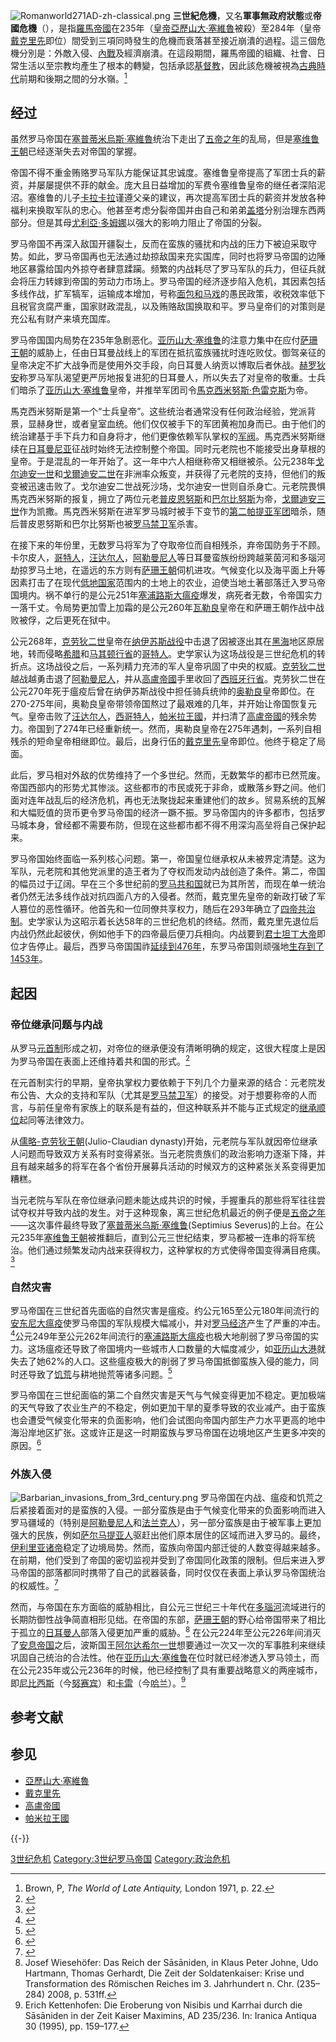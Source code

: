 {{Refimprove|time=2019-08-24T10:01:57+00:00}}
{{expand language|de}}

[[File:Romanworld271AD-zh-classical.png|right]]
'''三世紀危機'''，又名'''軍事無政府狀態'''或'''帝國危機'''（{{lang-en|Crisis of the Third Century}}），是指[[羅馬帝國|羅馬帝國]]在235年（[[羅馬皇帝|皇帝]][[亞歷山大·塞維魯|亞歷山大·塞維魯]]被殺）至284年（皇帝[[戴克里先|戴克里先]]即位）間受到三項同時發生的危機而衰落甚至接近崩潰的過程。這三個危機分別是：外敵入侵、[[內戰|內戰]]及經濟崩潰。在這段期間，羅馬帝國的組織、社會、日常生活以至宗教均產生了根本的轉變，包括承認[[基督教|基督教]]，因此該危機被視為[[古典時代|古典時代]]前期和後期之間的分水嶺。<ref>Brown, P, ''The World of Late Antiquity,'' London 1971, p. 22.</ref>

== 经过 ==
虽然罗马帝国在[[塞普蒂米烏斯·塞維魯|塞普蒂米烏斯·塞維魯]]统治下走出了[[五帝之年|五帝之年]]的乱局，但是[[塞维鲁王朝|塞维鲁王朝]]已经逐渐失去对帝国的掌握。

帝国不得不重金贿赂罗马军队方能保证其忠诚度。塞维鲁皇帝提高了军团士兵的薪资，并屡屡提供不菲的献金。庞大且日益增加的军费令塞维鲁皇帝的继任者深陷泥沼。塞维鲁的儿子[[卡拉卡拉|卡拉卡拉]]谨遵父亲的建议，再次提高军团士兵的薪资并发放各种福利来换取军队的忠心。他甚至考虑分裂帝国并由自己和弟弟[[塞普提米乌斯·盖塔|盖塔]]分别治理东西两部分。但是其母[[尤利亞·多姆娜|尤利亞·多姆娜]]以强大的影响力阻止了帝国的分裂。

罗马帝国不再深入敌国开疆裂土，反而在蛮族的骚扰和内战的压力下被迫采取守势。如此，罗马帝国再也无法通过劫掠敌国来充实国库，同时也将罗马帝国的边陲地区暴露给国内外掠夺者肆意蹂躏。频繁的内战耗尽了罗马军队的兵力，但征兵就会将压力转嫁到帝国的劳动力市场上。罗马帝国的经济逐步陷入危机，其因素包括多线作战，扩军犒军，运输成本增加，号称[[面包和马戏|面包和马戏]]的愚民政策，收税效率低下且税官贪腐严重，国家财政混乱，以及贿赂敌国换取和平。罗马皇帝们的对策则是充公私有财产来填充国库。

罗马帝国国内局势在235年急剧恶化。[[亚历山大·塞维鲁|亚历山大·塞维鲁]]的注意力集中在应付[[萨珊王朝|萨珊王朝]]的威胁上，任由日耳曼战线上的军团在抵抗蛮族骚扰时连吃败仗。御驾亲征的皇帝决定不扩大战争而是使用外交手段，向日耳曼人纳贡以博取后者休战。[[赫罗狄安_(叙利亚)|赫罗狄安]]称罗马军队渴望更严厉地报复进犯的日耳曼人，所以失去了对皇帝的敬重。士兵们暗杀了[[亚历山大·塞维鲁|亚历山大·塞维鲁]]皇帝，并推举军团司令[[馬克西米努斯·色雷克斯|馬克西米努斯·色雷克斯]]为帝。

馬克西米努斯是第一个“士兵皇帝”。这些统治者通常没有任何政治经验，党派背景，显赫身世，或者皇室血统。他们仅仅被手下的军团黄袍加身而已。由于他们的统治建基于手下兵力和自身将才，他们更像依赖军队掌权的[[军阀|军阀]]。馬克西米努斯继续在[[日耳曼尼亚|日耳曼尼亚]]征战时始终无法控制整个帝国。同时元老院也不能接受出身草根的皇帝。于是混乱的一年开始了。这一年中六人相继称帝又相继被杀。公元238年[[戈尔迪安一世|戈尔迪安一世]]和[[戈爾迪安二世|戈爾迪安二世]]在非洲率众叛变，并获得了元老院的支持，但他们的叛变被迅速击败了。戈尔迪安二世战死沙场，戈尔迪安一世则自杀身亡。元老院畏惧馬克西米努斯的报复，拥立了两位元老[[普皮恩努斯|普皮恩努斯]]和[[巴尔比努斯|巴尔比努斯]]为帝，[[戈爾迪安三世|戈爾迪安三世]]作为凯撒。馬克西米努斯在进军罗马城时被手下变节的[[第二帕提亚军团|第二帕提亚军团]]暗杀，随后普皮恩努斯和巴尔比努斯也被[[罗马禁卫军|罗马禁卫军]]杀害。

在接下来的年份里，无数罗马将军为了夺取帝位而自相残杀，弃帝国防务于不顾。卡尔皮人，[[哥特人|哥特人]]，[[汪达尔人|汪达尔人]]，[[阿勒曼尼人|阿勒曼尼人]]等日耳曼蛮族纷纷跨越莱茵河和多瑙河劫掠罗马土地，在遥远的东方则有[[萨珊王朝|萨珊王朝]]伺机进攻。气候变化以及海平面上升等因素打击了在现代[[低地国家|低地国家]]范围内的土地上的农业，迫使当地土著部落迁入罗马帝国境内。祸不单行的是公元251年[[塞浦路斯大瘟疫|塞浦路斯大瘟疫]]爆发，病死者无数，令帝国实力一落千丈。令局势更加雪上加霜的是公元260年[[瓦勒良|瓦勒良]]皇帝在和萨珊王朝作战中战败被俘，之后更死在狱中。

公元268年，[[克劳狄二世|克劳狄二世]]皇帝在[[纳伊苏斯战役|纳伊苏斯战役]]中击退了因被逐出其在[[黑海|黑海]]地区原居地，转而侵略[[希腊|希腊]]和[[马其顿行省|马其顿行省]]的[[哥特人|哥特人]]。史学家认为这场战役是三世纪危机的转折点。这场战役之后，一系列精力充沛的军人皇帝巩固了中央的权威。[[克劳狄二世|克劳狄二世]]越战越勇击退了[[阿勒曼尼人|阿勒曼尼人]]，并从[[高盧帝國|高盧帝國]]手里收回了[[西班牙行省|西班牙行省]]。克劳狄二世在公元270年死于瘟疫后曾在纳伊苏斯战役中担任骑兵统帅的[[奥勒良|奥勒良]]皇帝即位。在270-275年间，奥勒良皇帝带领帝国熬过了最艰难的几年，并开始让帝国恢复元气。皇帝击败了[[汪达尔人|汪达尔人]]，[[西哥特人|西哥特人]]，[[帕米拉王國|帕米拉王國]]，并扫清了[[高盧帝國|高盧帝國]]的残余势力。帝国到了274年已经重新统一。然而，奥勒良皇帝在275年遇刺，一系列自相残杀的短命皇帝相继即位。最后，出身行伍的[[戴克里先|戴克里先]]皇帝即位。他终于稳定了局面。

此后，罗马相对外敌的优势维持了一个多世纪。然而，无数繁华的都市已然荒废。帝国西部内的形势尤其惨淡。这些都市的市民或死于非命，或散落乡野之间。他们面对连年战乱后的经济危机，再也无法聚拢起来重建他们的故乡。贸易系统的瓦解和大幅贬值的货币更令罗马帝国的经济一蹶不振。罗马帝国内的许多都市，包括罗马城本身，曾经都不需要布防，但现在这些都市都不得不用深沟高垒将自己保护起来。

罗马帝国始终面临一系列核心问题。第一，帝国皇位继承权从未被界定清楚。这为军队，元老院和其他党派里的造王者为了夺权而发动内战创造了条件。第二，帝国的幅员过于辽阔。早在三个多世纪前的[[罗马共和国|罗马共和国]]就已为其所苦，而现在单一统治者仍然无法多线作战对抗四面八方的入侵者。然而，戴克里先皇帝的新政打破了军人篡位的恶性循环。他首先和一位同僚共享权力，随后在293年确立了[[四帝共治制|四帝共治制]]。史学家认为这昭示着长达58年的三世纪危机的终结。然而，戴克里先退位后内战仍然此起彼伏，例如他手下的四帝最后便刀兵相向。内战要到[[君士坦丁大帝|君士坦丁大帝]]即位才告停止。最后，西罗马帝国国祚[[罗马帝国的衰落|延续到476年]]，东罗马帝国则顽强地[[拜占庭帝國的衰落|生存到了1453年]]。

==起因==

===帝位继承问题与内战===
从罗马[[元首制|元首制]]形成之初，对帝位的继承便没有清晰明确的规定，这很大程度上是因为罗马帝国在表面上还维持着共和国的形式。<ref>{{Cite web |title=Res Publica Restituta? Republic and Princeps in the Early Roman Empire – Armstrong Undergraduate Journal of History |url=https://www.armstrong.edu/history-journal/history-journal-res-publica-restituta-republic-and-princeps-in-the-early-ro |url-status=dead |archive-url=https://web.archive.org/web/20181112225212/https://www.armstrong.edu/history-journal/history-journal-res-publica-restituta-republic-and-princeps-in-the-early-ro |archive-date=2018-11-12 |access-date=2018-10-19 |website=www.armstrong.edu |language=en}}</ref>

在元首制实行的早期，皇帝执掌权力要依赖于下列几个力量来源的结合：元老院发布公告、大众的支持和军队（尤其是[[罗马禁卫军|罗马禁卫军]]）的接受。对于想要称帝的人而言，与前任皇帝有家族上的联系是有益的，但这种联系并不能与正式规定的[[继承顺位|继承顺位]]起同等法律效力。

从[[儒略-克劳狄王朝|儒略-克劳狄王朝]](Julio-Claudian dynasty)开始，元老院与军队就因帝位继承人问题而导致双方关系有时变得紧张。当元老院贵族们的政治影响力逐渐下降，并且有越来越多的将军在各个省份开展募兵活动的时候双方的这种紧张关系变得更加糟糕。

当元老院与军队在帝位继承问题未能达成共识的时候，手握重兵的那些将军往往尝试夺权并导致内战的发生。对于这种现象，离三世纪危机最近的例子便是[[五帝之年|五帝之年]]——这次事件最终导致了[[塞普蒂米乌斯·塞维鲁|塞普蒂米乌斯·塞维鲁]](Septimius Severus)的上台。在公元235年[[塞维鲁王朝|塞维鲁王朝]]被推翻后，直到公元三世纪结束，罗马都被一连串的将军统治。他们通过频繁发动内战来获得权力，这种掌权的方式使得帝国变得满目疮痍。<ref>{{Cite web |last=Freedman |first=Paul |date=Fall 2011 |title=The Crisis of the Third Century and the Diocletianic Reforms |url=https://oyc.yale.edu/history/hist-210/lecture-2 |url-status=live |archive-url=https://web.archive.org/web/20171208024717/http://oyc.yale.edu/history/hist-210/lecture-2# |archive-date=2017-12-08 |access-date=2018-10-19 |website=Yale University}}</ref>

===自然灾害===
罗马帝国在三世纪首先面临的自然灾害是瘟疫。约公元165至公元180年间流行的[[安东尼大瘟疫|安东尼大瘟疫]]使罗马帝国的军队规模大幅减小，并对[[罗马经济|罗马经济]]产生了严重的冲击。<ref>{{Cite journal |last1=Sabbatani |first1=S. |last2=Fiorino |first2=S. |date=December 2009 |title=The Antonine Plague and the decline of the Roman Empire |journal=Le Infezioni in Medicina: Rivista Periodica di Eziologia, Epidemiologia, Diagnostica, Clinica e Terapia delle Patologie Infettive |volume=17 |issue=4 |pages=261–275 |issn=1124-9390 |pmid=20046111}}</ref>公元249年至公元262年间流行的[[塞浦路斯大瘟疫|塞浦路斯大瘟疫]]也极大地削弱了罗马帝国的实力。这场瘟疫还导致了帝国境内一些城市人口数量的大幅度减少，如[[亚历山大港|亚历山大港]]就失去了她62%的人口。这些瘟疫极大的削弱了罗马帝国抵御蛮族入侵的能力，同时还导致了[[饥荒|饥荒]]与耕地抛荒等诸多问题。<ref>{{Cite news |last=Harper |first=Kyle |date=2017-11-01 |title=Solving the Mystery of an Ancient Roman Plague |language=en-US |work=The Atlantic |url=https://www.theatlantic.com/science/archive/2017/11/solving-the-mystery-of-an-ancient-roman-plague/543528/ |url-status=live |access-date=2018-10-20 |archive-url=https://web.archive.org/web/20180121010741/https://www.theatlantic.com/science/archive/2017/11/solving-the-mystery-of-an-ancient-roman-plague/543528/# |archive-date=2018-01-21}}</ref>

罗马帝国在三世纪面临的第二个自然灾害是天气与气候变得更加不稳定。更加极端的天气导致了农业生产的不稳定，例如更加干旱的夏季导致的农业减产。由于蛮族也会遭受气候变化带来的负面影响，他们会试图向帝国内部生产力水平更高的地中海沿岸地区扩张。这或许正是这一时期蛮族与罗马帝国在边境地区产生更多冲突的原因。<ref>{{Cite web |last=Light |first=John A. |date=26 January 2011 |title=Was the Roman Empire a victim of climate change? |url=http://www.pbs.org/wnet/need-to-know/environment/was-the-roman-empire-a-victim-of-climate-change/6724/ |url-status=live |archive-url=https://web.archive.org/web/20181020224030/http://www.pbs.org/wnet/need-to-know/environment/was-the-roman-empire-a-victim-of-climate-change/6724/# |archive-date=2018-10-20 |website=Need to Know |publisher=PBS |language=en-US}}</ref>

===外族入侵===
[[File:Barbarian_invasions_from_3rd_century.png|thumb]]
罗马帝国在内战、瘟疫和饥荒之后紧接着面对的是蛮族的入侵。一部分蛮族是由于气候变化带来的负面影响而进入罗马疆域的（特别是[[阿勒曼尼人|阿勒曼尼人]]和[[法兰克人|法兰克人]]），另一部分蛮族是由于被军事上更加强大的民族，例如[[萨尔马提亚人|萨尔马提亚人]]驱赶出他们原本居住的区域而进入罗马的。最终，[[伊利里亚诸帝|伊利里亚诸帝]]稳定了边境局势。然而，蛮族向帝国内部迁徙的人数变得越来越多。在前期，他们受到了帝国的密切监视并受到了帝国同化政策的限制。但后来进入罗马帝国的部落都同时携带了自己的武器装备，同时仅仅在表面上承认罗马帝国统治的权威性。<ref>{{Cite book |last=Nigel. |first=Rodgers |title=Roman Empire |date=2006 |publisher=Lorenz Books |others=Dodge, Hazel. |isbn=978-0754816027 |location=London |oclc=62177842}}</ref>

然而，与帝国在东方面临的威胁相比，自公元三世纪三十年代在[[多瑙河|多瑙河]]流域进行的长期防御性战争简直相形见绌。在帝国的东部，[[萨珊王朝|萨珊王朝]]的野心给帝国带来了相比于孤立的[[日耳曼人|日耳曼人]]部落入侵更加严重的威胁。<ref>Josef Wiesehöfer: Das Reich der Sāsāniden, in Klaus Peter Johne, Udo Hartmann, Thomas Gerhardt, Die Zeit der Soldatenkaiser: Krise und Transformation des Römischen Reiches im 3. Jahrhundert n. Chr. (235–284) 2008, p. 531ff.</ref> 在公元224年至公元226年间消灭了[[安息帝国|安息帝国]]之后，波斯国王[[阿尔达希尔一世|阿尔达希尔一世]]想要通过一次又一次的军事胜利来继续巩固自己统治的合法性。他在[[亚历山大·塞维鲁|亚历山大·塞维鲁]]在位时就已经渗透入罗马领土，而在公元235年或公元236年的时候，他已经控制了具有重要战略意义的两座城市，即[[尼比西斯|尼比西斯]]（今[[努赛宾|努赛宾]]）和[[卡雷|卡雷]]（今[[哈兰_(土耳其)|哈兰]]）。<ref>Erich Kettenhofen: Die Eroberung von Nisibis und Karrhai durch die Sāsāniden in der Zeit Kaiser Maximins, AD 235/236. In: Iranica Antiqua 30 (1995), pp. 159–177.</ref>

== 参考文献 ==
{{Reflist}}

== 参见 ==
{{Portal|古罗马|政治|历史}}
* [[亞歷山大·塞維魯|亞歷山大·塞維魯]]
* [[戴克里先|戴克里先]]
* [[高盧帝國|高盧帝國]]
* [[帕米拉王國|帕米拉王國]]

{{-}}
{{Start box}}
{{Succession box|title=三世紀危機|[[塞维鲁王朝|塞维鲁王朝]]|[[四帝共治制|四帝共治]]|years=235年 –284年}}
{{end box}}
{{罗马皇帝}}
{{古罗马战争}}
{{欧洲历史}}

[[Category:3世纪危机|]]
[[Category:3世纪罗马帝国|Category:3世纪罗马帝国]]
[[Category:政治危机|Category:政治危机]]